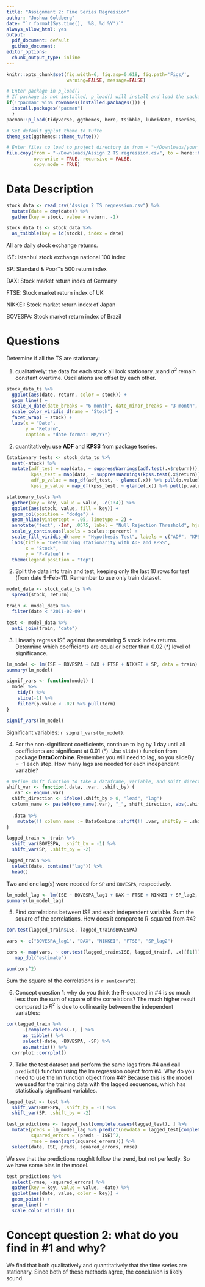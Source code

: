 ```yaml
---
title: "Assignment 2: Time Series Regression"
author: "Joshua Goldberg"
date: "`r format(Sys.time(), '%B, %d %Y')`"
always_allow_html: yes
output:
  pdf_document: default
  github_document: 
editor_options: 
  chunk_output_type: inline
---
```


```r
knitr::opts_chunk$set(fig.width=6, fig.asp=0.618, fig.path='Figs/',
                      warning=FALSE, message=FALSE)
```

```r
# Enter package in p_load()
# If package is not installed, p_load() will install and load the package
if(!"pacman" %in% rownames(installed.packages())) {
  install.packages("pacman")
  }
pacman::p_load(tidyverse, ggthemes, here, tsibble, lubridate, tseries, rlang, broom)

# Set default ggplot theme to tufte
theme_set(ggthemes::theme_tufte())
```

```r
# Enter files to load to project directory in from = "~/Downloads/your_file_name_here"
file.copy(from = "~/Downloads/Assign 2 TS regression.csv", to = here::here(), 
          overwrite = TRUE, recursive = FALSE, 
          copy.mode = TRUE)
```

# Data Description

```r
stock_data <- read_csv("Assign 2 TS regression.csv") %>% 
  mutate(date = dmy(date)) %>% 
  gather(key = stock, value = return, -1)

stock_data_ts <- stock_data %>%
  as_tsibble(key = id(stock), index = date)
```


All are daily stock exchange returns.

ISE: Istanbul stock exchange national 100 index

SP: Standard & Poor™s 500 return index

DAX: Stock market return index of Germany

FTSE: Stock market return index of UK

NIKKEI: Stock market return index of Japan

BOVESPA: Stock market return index of Brazil

# Questions

Determine if all the TS are stationary: 

1. qualitatively: the data for each stock all look stationary. $\mu$ and $\sigma^2$ remain constant overtime. Oscillations are offset by each other.

```r
stock_data_ts %>% 
  ggplot(aes(date, return, color = stock)) +
  geom_line() +
  scale_x_date(date_breaks = "6 month", date_minor_breaks = "3 month", date_labels = "%m-%y") +
  scale_color_viridis_d(name = "Stock") +
  facet_wrap( ~ stock) +
  labs(x = "Date",
       y = "Return",
       caption = "date format: MM/YY")
```

2. quantitatively: use __ADF__ and __KPSS__ from package tseries.

```r
(stationary_tests <- stock_data_ts %>% 
  nest(-stock) %>% 
  mutate(adf_test = map(data, ~ suppressWarnings(adf.test(.x$return))),
         kpss_test = map(data, ~ suppressWarnings(kpss.test(.x$return))),
         adf_p_value = map_df(adf_test, ~ glance(.x)) %>% pull(p.value),
         kpss_p_value = map_df(kpss_test, ~ glance(.x)) %>% pull(p.value)))

stationary_tests %>% 
  gather(key = key, value = value, -c(1:4)) %>% 
  ggplot(aes(stock, value, fill = key)) +
  geom_col(position = "dodge") +
  geom_hline(yintercept = .05, linetype = 2) +
  annotate("text", -Inf, .0575, label = "Null Rejection Threshold", hjust = 0, vjust = 1) +
  scale_y_continuous(labels = scales::percent) +
  scale_fill_viridis_d(name = "Hypothesis Test", labels = c("ADF", "KPSS")) +
  labs(title = "Determining stationarity with ADF and KPSS",
       x = "Stock",
       y = "P-Value") +
  theme(legend.position = "top")
```

2. Split the data into train and test, keeping only the last 10 rows for test (from date 9-Feb-11). Remember to use only train dataset. 

```r
model_data <- stock_data_ts %>% 
  spread(stock, return)

train <- model_data %>% 
  filter(date < "2011-02-09")

test <- model_data %>% 
  anti_join(train, "date")
```

3. Linearly regress ISE against the remaining 5 stock index returns. Determine which coefficients are equal or better than 0.02 (*) level of significance.

```r
lm_model <- lm(ISE ~ BOVESPA + DAX + FTSE + NIKKEI + SP, data = train)
summary(lm_model)
```

```r
signif_vars <- function(model) {
  model %>% 
    tidy() %>% 
    slice(-1) %>% 
    filter(p.value < .02) %>% pull(term) 
}

signif_vars(lm_model)
```

Significant variables: `r signif_vars(lm_model)`.

4. For the non-significant coefficients, continue to lag by 1 day until all coefficients are significant at 0.01 (*). Use `slide()` function from package __DataCombine__. Remember you will need to lag, so you slideBy = -1 each step. How many lags are needed for each independent variable?

```r
# Define shift function to take a dataframe, variable, and shift direction and return a respective dataframe with the new modified variable
shift_var <- function(.data, .var, .shift_by) {
  .var <- enquo(.var)
  shift_direction <- ifelse(.shift_by > 0, "lead", "lag")
  column_name <- paste0(quo_name(.var), "_", shift_direction, abs(.shift_by))
  
  .data %>% 
    mutate(!! column_name := DataCombine::shift(!! .var, shiftBy = .shift_by, reminder = FALSE))
}

lagged_train <- train %>% 
  shift_var(BOVESPA, .shift_by = -1) %>% 
  shift_var(SP, .shift_by = -2)

lagged_train %>% 
  select(date, contains("lag")) %>% 
  head()
```

Two and one lag(s) were needed for `SP` and `BOVESPA`, respectively.

```r
lm_model_lag <- lm(ISE ~ BOVESPA_lag1 + DAX + FTSE + NIKKEI + SP_lag2, data = lagged_train)
summary(lm_model_lag)
```

5. Find correlations between ISE and each independent variable. Sum the square of the correlations. How does it compare to R-squared from #4?

```r
cor.test(lagged_train$ISE, lagged_train$BOVESPA)

vars <- c("BOVESPA_lag1", "DAX", "NIKKEI", "FTSE", "SP_lag2")

cors <- map(vars, ~ cor.test(lagged_train$ISE, lagged_train[, .x][[1]])) %>% 
   map_dbl("estimate")

sum(cors^2)
```

Sum the square of the correlations is `r sum(cors^2)`.

6. Concept question 1: why do you think the R-squared in #4 is so much less than the sum of square of the correlations? The much higher result compared to $R^2$ is due to collinearity between the independent variables:

```r
cor(lagged_train %>% 
      .[complete.cases(.), ] %>% 
      as_tibble() %>% 
      select(-date, -BOVESPA, -SP) %>% 
      as.matrix()) %>% 
  corrplot::corrplot()
```

7. Take the test dataset and perform the same lags from #4 and call `predict()` function using the lm regression object from #4. Why do you need to use the lm function object from #4? Because this is the model we used for the training data with the lagged sequences, which has statistically significant variables.

```r
lagged_test <- test %>% 
  shift_var(BOVESPA, .shift_by = -1) %>% 
  shift_var(SP, .shift_by = -2)

test_predictions <- lagged_test[complete.cases(lagged_test), ] %>% 
  mutate(preds = lm_model_lag %>% predict(newdata = lagged_test[complete.cases(lagged_test), ]),
         squared_errors = (preds - ISE)^2,
         rmse = mean(sqrt(squared_errors))) %>% 
  select(date, ISE, preds, squared_errors, rmse)
```

We see that the predictions roughlt follow the trend, but not perfectly. So we have some bias in the model.

```r
test_predictions %>% 
  select(-rmse, -squared_errors) %>% 
  gather(key = key, value = value, -date) %>% 
  ggplot(aes(date, value, color = key)) +
  geom_point() +
  geom_line() +
  scale_color_viridis_d()
```


# Concept question 2: what do you find in #1 and why? 

We find that both qualitatively and quantitatively that the time series are stationary. Since both of these methods agree, the conclusion is likely sound. 
